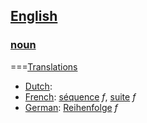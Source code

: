 ==[[English]]==

===[[noun]]===

===[[Translations]]

*[[Dutch]]: [[]]
*[[French]]: [[séquence]] ''f'', [[suite]] ''f''
*[[German]]: [[Reihenfolge]] ''f''